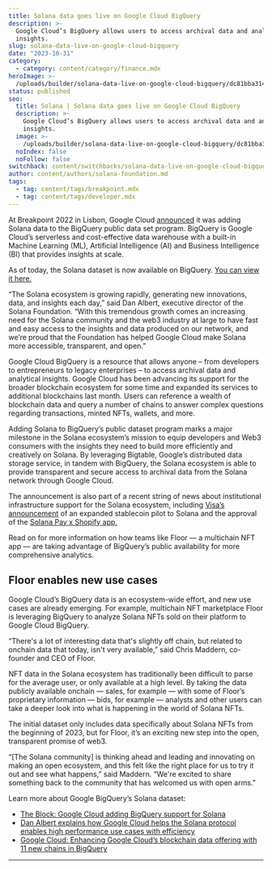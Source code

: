 ```yaml
---
title: Solana data goes live on Google Cloud BigQuery
description: >-
  Google Cloud’s BigQuery allows users to access archival data and analytical
  insights.
slug: solana-data-live-on-google-cloud-bigquery
date: "2023-10-31"
category:
  - category: content/category/finance.mdx
heroImage: >-
  /uploads/builder/solana-data-live-on-google-cloud-bigquery/dc81bba314c148c0acc2d5a1b9c6287a.jpg
status: published
seo:
  title: Solana | Solana data goes live on Google Cloud BigQuery
  description: >-
    Google Cloud’s BigQuery allows users to access archival data and analytical
    insights.
  image: >-
    /uploads/builder/solana-data-live-on-google-cloud-bigquery/dc81bba314c148c0acc2d5a1b9c6287a.jpg
  noIndex: false
  noFollow: false
switchback: content/switchbacks/solana-data-live-on-google-cloud-bigquery-switchback.mdx
author: content/authors/solana-foundation.md
tags:
  - tag: content/tags/breakpoint.mdx
  - tag: content/tags/developer.mdx
---
```


At Breakpoint 2022 in Lisbon, Google Cloud [announced](https://www.youtube.com/watch?v=EaQf9DtjNHk) it was adding Solana data to the BigQuery public data set program. BigQuery is Google Cloud’s serverless and cost-effective data warehouse with a built-in Machine Learning (ML), Artificial Intelligence (AI) and Business Intelligence (BI) that provides insights at scale.

As of today, the Solana dataset is now available on BigQuery. [You can view it here.](https://console.cloud.google.com/marketplace/product/bigquery-public-data/crypto-solana-mainnet-us?project=ardent-girder-403621)

“The Solana ecosystem is growing rapidly, generating new innovations, data, and insights each day,” said Dan Albert, executive director of the Solana Foundation. “With this tremendous growth comes an increasing need for the Solana community and the web3 industry at large to have fast and easy access to the insights and data produced on our network, and we’re proud that the Foundation has helped Google Cloud make Solana more accessible, transparent, and open.”

Google Cloud BigQuery is a resource that allows anyone – from developers to entrepreneurs to legacy enterprises – to access archival data and analytical insights. Google Cloud has been advancing its support for the broader blockchain ecosystem for some time and expanded its services to additional blockchains last month. Users can reference a wealth of blockchain data and query a number of chains to answer complex questions regarding transactions, minted NFTs, wallets, and more.

Adding Solana to BigQuery’s public dataset program marks a major milestone in the Solana ecosystem’s mission to equip developers and Web3 consumers with the insights they need to build more efficiently and creatively on Solana. By leveraging Bigtable, Google’s distributed data storage service, in tandem with BigQuery, the Solana ecosystem is able to provide transparent and secure access to archival data from the Solana network through Google Cloud.

The announcement is also part of a recent string of news about institutional infrastructure support for the Solana ecosystem, including [Visa’s announcement](https://usa.visa.com/about-visa/newsroom/press-releases.releaseId.19881.html) of an expanded stablecoin pilot to Solana and the approval of the [Solana Pay x Shopify app.](https://solana.com/news/solana-pay-shopify)

Read on for more information on how teams like Floor — a multichain NFT app — are taking advantage of BigQuery’s public availability for more comprehensive analytics.

## Floor enables new use cases

Google Cloud’s BigQuery data is an ecosystem-wide effort, and new use cases are already emerging. For example, multichain NFT marketplace Floor is leveraging BigQuery to analyze Solana NFTs sold on their platform to Google Cloud BigQuery.

“There's a lot of interesting data that's slightly off chain, but related to onchain data that today, isn't very available,” said Chris Maddern, co-founder and CEO of Floor.

NFT data in the Solana ecosystem has traditionally been difficult to parse for the average user, or only available at a high level. By taking the data publicly available onchain — sales, for example — with some of Floor’s proprietary information — bids, for example — analysts and other users can take a deeper look into what is happening in the world of Solana NFTs.

The initial dataset only includes data specifically about Solana NFTs from the beginning of 2023, but for Floor, it’s an exciting new step into the open, transparent promise of web3.

“\[The Solana community\] is thinking ahead and leading and innovating on making an open ecosystem, and this felt like the right place for us to try it out and see what happens,” said Maddern. “We're excited to share something back to the community that has welcomed us with open arms.”

Learn more about Google BigQuery’s Solana dataset:

- [The Block: Google Cloud adding BigQuery support for Solana](https://www.theblock.co/post/183459/google-cloud-adding-bigquery-support-for-solana-in-q1-2023)
- [Dan Albert explains how Google Cloud helps the Solana protocol enables high performance use cases with efficiency](https://www.youtube.com/watch?v=dCDTcJVmV2E)
- [Google Cloud: Enhancing Google Cloud’s blockchain data offering with 11 new chains in BigQuery](https://cloud.google.com/blog/products/data-analytics/data-for-11-more-blockchains-in-bigquery-public-datasets)

---
